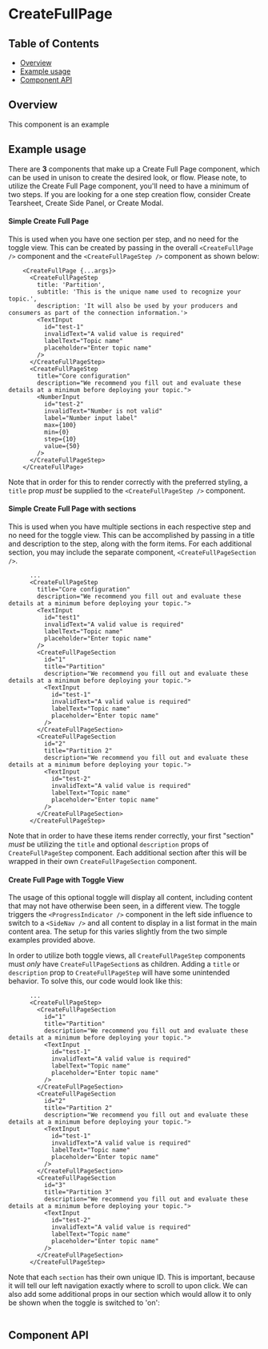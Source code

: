 
# CreateFullPage

## Table of Contents

- [Overview](#overview)
- [Example usage](#example-usage)
- [Component API](#component-api)

## Overview

This component is an example

## Example usage

There are **3** components that make up a Create Full Page component, which can
be used in unison to create the desired look, or flow. Please note, to utilize
the Create Full Page component, you'll need to have a minimum of two steps. If
you are looking for a one step creation flow, consider Create Tearsheet, Create
Side Panel, or Create Modal.

#### Simple Create Full Page

This is used when you have one section per step, and no need for the toggle
view. This can be created by passing in the overall `<CreateFullPage />`
component and the `<CreateFullPageStep />` component as shown below:

```
    <CreateFullPage {...args}>
      <CreateFullPageStep
        title: 'Partition',
        subtitle: 'This is the unique name used to recognize your topic.',
        description: 'It will also be used by your producers and consumers as part of the connection information.'>
        <TextInput
          id="test-1"
          invalidText="A valid value is required"
          labelText="Topic name"
          placeholder="Enter topic name"
        />
      </CreateFullPageStep>
      <CreateFullPageStep
        title="Core configuration"
        description="We recommend you fill out and evaluate these details at a minimum before deploying your topic.">
        <NumberInput
          id="test-2"
          invalidText="Number is not valid"
          label="Number input label"
          max={100}
          min={0}
          step={10}
          value={50}
        />
      </CreateFullPageStep>
    </CreateFullPage>
```

Note that in order for this to render correctly with the preferred styling, a
`title` prop _must_ be supplied to the `<CreateFullPageStep />` component.

#### Simple Create Full Page with sections

This is used when you have multiple sections in each respective step and no need
for the toggle view. This can be accomplished by passing in a title and
description to the step, along with the form items. For each additional section,
you may include the separate component, `<CreateFullPageSection />`.

```
      ...
      <CreateFullPageStep
        title="Core configuration"
        description="We recommend you fill out and evaluate these details at a minimum before deploying your topic.">
        <TextInput
          id="test1"
          invalidText="A valid value is required"
          labelText="Topic name"
          placeholder="Enter topic name"
        />
        <CreateFullPageSection
          id="1"
          title="Partition"
          description="We recommend you fill out and evaluate these details at a minimum before deploying your topic.">
          <TextInput
            id="test-1"
            invalidText="A valid value is required"
            labelText="Topic name"
            placeholder="Enter topic name"
          />
        </CreateFullPageSection>
        <CreateFullPageSection
          id="2"
          title="Partition 2"
          description="We recommend you fill out and evaluate these details at a minimum before deploying your topic.">
          <TextInput
            id="test-2"
            invalidText="A valid value is required"
            labelText="Topic name"
            placeholder="Enter topic name"
          />
        </CreateFullPageSection>
      </CreateFullPageStep>
```

Note that in order to have these items render correctly, your first "section"
_must_ be utilizing the `title` and optional `description` props of
`CreateFullPageStep` component. Each additional section after this will be
wrapped in their own `CreateFullPageSection` component.

#### Create Full Page with Toggle View

The usage of this optional toggle will display all content, including content
that may not have otherwise been seen, in a different view. The toggle triggers
the `<ProgressIndicator />` component in the left side influence to switch to a
`<SideNav />` and all content to display in a list format in the main content
area. The setup for this varies slightly from the two simple examples provided
above.

In order to utilize both toggle views, all `CreateFullPageStep` components must
_only_ have `CreateFullPageSection`s as children. Adding a `title` or
`description` prop to `CreateFullPageStep` will have some unintended behavior.
To solve this, our code would look like this:

```
      ...
      <CreateFullPageStep>
        <CreateFullPageSection
          id="1"
          title="Partition"
          description="We recommend you fill out and evaluate these details at a minimum before deploying your topic.">
          <TextInput
            id="test-1"
            invalidText="A valid value is required"
            labelText="Topic name"
            placeholder="Enter topic name"
          />
        </CreateFullPageSection>
        <CreateFullPageSection
          id="2"
          title="Partition 2"
          description="We recommend you fill out and evaluate these details at a minimum before deploying your topic.">
          <TextInput
            id="test-1"
            invalidText="A valid value is required"
            labelText="Topic name"
            placeholder="Enter topic name"
          />
        </CreateFullPageSection>
        <CreateFullPageSection
          id="3"
          title="Partition 3"
          description="We recommend you fill out and evaluate these details at a minimum before deploying your topic.">
          <TextInput
            id="test-2"
            invalidText="A valid value is required"
            labelText="Topic name"
            placeholder="Enter topic name"
          />
        </CreateFullPageSection>
      </CreateFullPageStep>
```

Note that each `section` has their own unique ID. This is important, because it
will tell our left navigation exactly where to scroll to upon click. We can also add some additional props in our section which would allow it to only be shown when the toggle is switched to 'on':

```

```

<Canvas>
  <Story id={getStorybookSlug(pkg, CreateFullPage.displayName, 'boxed-set')} />
</Canvas>

## Component API

<ArgsTable />
